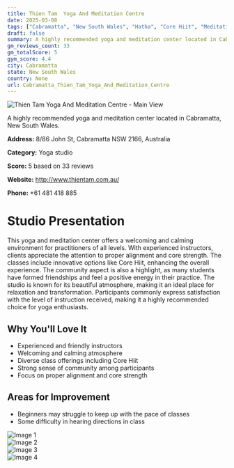 ```yaml
---
title: Thien Tam  Yoga And Meditation Centre
date: 2025-03-08
tags: ["Cabramatta", "New South Wales", "Hatha", "Core Hiit", "Meditation", "welcoming", "beautiful atmosphere", "Cabramatta"]  
draft: false
summary: A highly recommended yoga and meditation center located in Cabramatta, New South Wales.
gm_reviews_count: 33
gm_totalScore: 5
gym_score: 4.4
city: Cabramatta
state: New South Wales
country: None
url: Cabramatta_Thien_Tam_Yoga_And_Meditation_Centre
---
```


<div className="aspect-[16/9] relative my-8">
  <img 
    src="https://lh5.googleusercontent.com/p/AF1QipOK4NvnBxgu-E2iYiJwyRQpCgvnDfwhVQbZmGs3=w1920-h1080-k-no"
    alt="Thien Tam  Yoga And Meditation Centre - Main View"
    className="object-cover absolute inset-0 w-full h-full rounded-lg"
  />
</div>

A highly recommended yoga and meditation center located in Cabramatta, New South Wales.

**Address:** 8/86 John St, Cabramatta NSW 2166, Australia

**Category:** Yoga studio

**Score:** 5 based on 33 reviews

**Website:** http://www.thientam.com.au/

**Phone:** +61 481 418 885

# Studio Presentation

This yoga and meditation center offers a welcoming and calming environment for practitioners of all levels. With experienced instructors, clients appreciate the attention to proper alignment and core strength. The classes include innovative options like Core Hiit, enhancing the overall experience. The community aspect is also a highlight, as many students have formed friendships and feel a positive energy in their practice. The studio is known for its beautiful atmosphere, making it an ideal place for relaxation and transformation. Participants commonly express satisfaction with the level of instruction received, making it a highly recommended choice for yoga enthusiasts.



## Why You'll Love It

- Experienced and friendly instructors
- Welcoming and calming atmosphere
- Diverse class offerings including Core Hiit
- Strong sense of community among participants
- Focus on proper alignment and core strength

## Areas for Improvement

- Beginners may struggle to keep up with the pace of classes
- Some difficulty in hearing directions in class

<div className="grid grid-cols-1 xl:grid-cols-2 gap-4 my-8">
<div className="aspect-[4/3] relative"><img src="https://lh3.googleusercontent.com/p/AF1QipNlAayMx-EzJ0Q0S5KsT8EVb3jyYfH-KsLQqVSP=w1920-h1080-k-no" alt="Image 1" className="object-cover absolute inset-0 w-full h-full rounded-lg" /></div>
<div className="aspect-[4/3] relative"><img src="https://lh5.googleusercontent.com/p/AF1QipMt70oDbTJpBn32JkwBQtMhzU5qyF5UpqKqOmbE=w1920-h1080-k-no" alt="Image 2" className="object-cover absolute inset-0 w-full h-full rounded-lg" /></div>
<div className="aspect-[4/3] relative"><img src="https://lh5.googleusercontent.com/p/AF1QipPRPbHjInqnMvm7V_9Aj1KsNuztiPOxEiJLvesZ=w1920-h1080-k-no" alt="Image 3" className="object-cover absolute inset-0 w-full h-full rounded-lg" /></div>
<div className="aspect-[4/3] relative"><img src="https://lh5.googleusercontent.com/p/AF1QipMUV85zcroZdMT0ayuY5_b9FAW5yURGYCfBthwc=w1920-h1080-k-no" alt="Image 4" className="object-cover absolute inset-0 w-full h-full rounded-lg" /></div>
</div>
